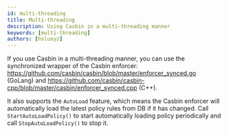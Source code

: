 ```yaml
---
id: multi-threading
title: Multi-threading
description: Using Casbin in a multi-threading manner
keywords: [multi-threading]
authors: [hsluoyz]
---
```


If you use Casbin in a multi-threading manner, you can use the synchronized wrapper of the Casbin enforcer: <https://github.com/casbin/casbin/blob/master/enforcer_synced.go> (GoLang) and <https://github.com/casbin/casbin-cpp/blob/master/casbin/enforcer_synced.cpp> (C++).

It also supports the ``AutoLoad`` feature, which means the Casbin enforcer will automatically load the latest policy rules from DB if it has changed. Call ``StartAutoLoadPolicy()`` to start automatically loading policy periodically and call ``StopAutoLoadPolicy()`` to stop it.

